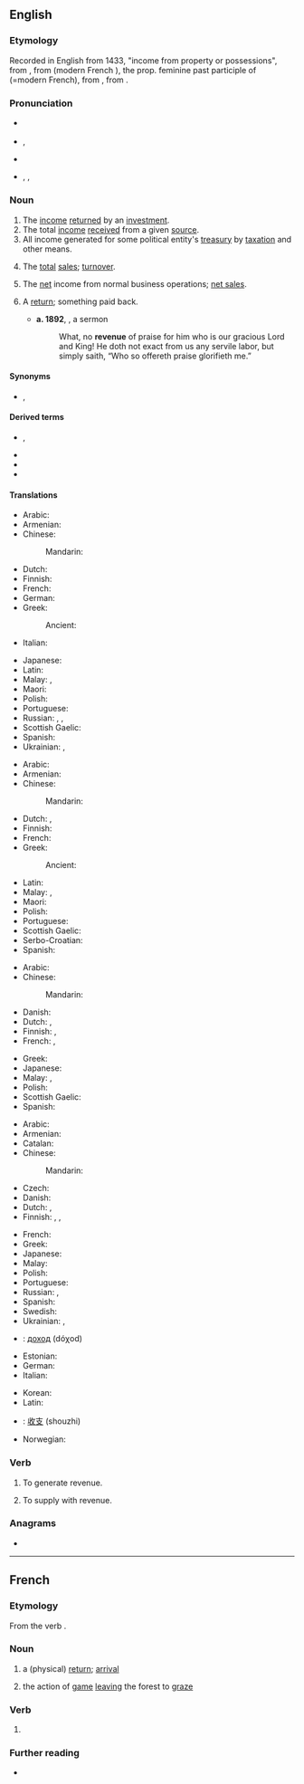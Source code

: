 {{also|Revenue}}
==English==
{{wikipedia}}

===Etymology===
{{PIE root|en|gʷem}}
Recorded in English from 1433, "income from property or possessions", from {{etyl|frm|en}} {{m|frm|revenue}}, from {{etyl|fro|en}} {{m|fro|||a return}} (modern French {{m|fr|revenu}}), the prop. feminine past participle of {{m|fro|revenir||come back}} (=modern French), from {{etyl|la|en}} {{m|la|revenire||to return, come back}}, from {{affix|la|re-|t1=back|venire|t2=to come|nocat=1}}.

===Pronunciation===
* {{a|RP}} {{IPA|en|/ˈɹɛvənjuː/}}
* {{a|GA}} {{enPR|rĕvʹə-n(y)o͞oʹ}}, {{IPA|en|/ˈɹɛvəˌn(j)u/}}
* {{audio|en|en-us-revenue.ogg|Audio (US)}}
* {{hyph|en|caption=Hyphenation (UK)|rev|en|ue}}, {{hyph|en|caption=(US)|rev|e|nue}}, {{lang|en|rev‧enue}}

===Noun===
{{en-noun|~}}

{{rfex|en}}
# The [[income]] [[return]]ed by an [[investment]].
# The total [[income]] [[receive]]d from a given [[source]].
# All income generated for some political entity's [[treasury]] by [[taxation]] and other means.
# {{lb|en|accounting}} The [[total]] [[sales]]; [[turnover]].
# {{lb|en|accounting}} The [[net]] income from normal business operations; [[net sales]].
# {{lb|en|figurative}} A [[return]]; something paid back.
#* '''a. 1892''', {{w|Charles Spurgeon}}, a sermon
#*: What, no '''revenue''' of praise for him who is our gracious Lord and King! He doth not exact from us any servile labor, but simply saith, “Who so offereth praise glorifieth me.”

====Synonyms====
* {{sense|accounting}} {{l|en|net sales}}, {{l|en|turnover}}

====Derived terms====
* {{l|en|non-revenue}}, {{l|en|nonrevenue}}
* {{l|en|revenuer}}
* {{l|en|revenue stamp}}
* {{l|en|revenue cutter}}

====Translations====
{{trans-top|income from an investment}}
* Arabic: {{t-needed|ar}}
* Armenian: {{t+|hy|եկամուտ}}
* Chinese:
*: Mandarin: {{t+|cmn|收入|tr=shōurù|sc=Hani}}
* Dutch: {{t+|nl|opbrengst|f}}
* Finnish: {{t+|fi|tuotto}}
* French: {{t+|fr|revenu|m}}
* German: {{t+|de|Einnahme|alt=Einnahmen|f-p}}
* Greek:
*: Ancient: {{t|grc|πρόσοδος|f}}
* Italian: {{t+|it|reddito}}
{{trans-mid}}
* Japanese: {{t+|ja|収入|tr=しゅうにゅう, shūnyū|sc=Jpan}}
* Latin: {{t|la|reditus}}
* Malay: {{t+|ms|hasil}}, {{t|ms|pendapatan}}
* Maori: {{t|mi|moni whiwhi}}
* Polish: {{t+|pl|dochód|m}}
* Portuguese: {{t+|pt|retorno|m}}
* Russian: {{t+|ru|дохо́д|m}}, {{t+|ru|поступле́ние|n}}, {{t+|ru|вы́ручка|f}}
* Scottish Gaelic: {{t|gd|teachd-a-steach|m}}
* Spanish: {{t+|es|retorno}}
* Ukrainian: {{t|uk|прибу́ток}}, {{t+|uk|дохі́д}}
{{trans-bottom}}

{{trans-top|total income from a given source}}
* Arabic: {{t-needed|ar}}
* Armenian: {{t+|hy|եկամուտ}}
* Chinese:
*: Mandarin: {{t-needed|cmn}}
* Dutch: {{t+|nl|inkomen|n}}, {{t+|nl|inkomsten|p}}
* Finnish: {{t+|fi|tulo}}
* French: {{t+|fr|revenu|m}}
* Greek:
*: Ancient: {{t|grc|πρόσοδος|f}}
{{trans-mid}}
* Latin: {{t|la|reditus|m}}
* Malay: {{t+|ms|hasil}}, {{t|ms|pendapatan}}
* Maori: {{t|mi|moni whiwhi}}
* Polish: {{t+|pl|dochód|m}}
* Portuguese: {{t+|pt|renda|f}}
* Scottish Gaelic: {{t|gd|teachd-a-steach|m}}
* Serbo-Croatian: {{t+|sh|prihod|m}}
* Spanish: {{t+|es|renta|f}}
{{trans-bottom}}

{{trans-top|all income for some treasury by taxation e.a.}}
* Arabic: {{t-needed|ar}}
* Chinese:
*: Mandarin: {{t-needed|cmn}}
* Danish: {{t|da|skatteindtægt|c}}
* Dutch: {{t|nl|staatsinkomsten|p}}, {{t|nl|overheidsinkomsten|p}}
* Finnish: {{t+|fi|verokertymä}}, {{t|fi|kokonaistulot|p}}
* French: {{t+|fr|revenu|m}}, {{t+|fr|revenus|m-p}}
{{trans-mid}}
* Greek: {{t+|el|εισόδημα|n}}
* Japanese: {{t+|ja|歳入|tr=さいにゅう, sainyū}}
* Malay: {{t+|ms|hasil}}, {{t|ms|pendapatan}}
* Polish: {{t+|pl|dochód|m}}
* Scottish Gaelic: {{t|gd|teachd-a-steach|m}}
* Spanish: {{t+|es|recaudación|f}}
{{trans-bottom}}

{{trans-top|turnover, total sales}}
* Arabic: {{t-needed|ar}}
* Armenian: {{t+|hy|շրջանառություն}}
* Catalan: {{t|ca|rèdit}}
* Chinese:
*: Mandarin: {{t-needed|cmn}}
* Czech: {{t|cs|výnos|m}}
* Danish: {{t|da|indtægt|c}}
* Dutch: {{t+|nl|omzet|m}}, {{t+|nl|zakencijfer|n}}
* Finnish: {{t+|fi|tulot}}, {{t+|fi|liikevaihto}}, {{t|fi|myyntitulo}}
{{trans-mid}}
* French: {{t+|fr|revenu|m}}
* Greek: {{t+|el|εισόδημα|n}}
* Japanese: {{t+|ja|収益|tr=しゅうえき, shūeki}}
* Malay: {{t+|ms|hasil}}
* Polish: {{t|pl|obroty|m-p}}
* Portuguese: {{t+|pt|receita|f}}
* Russian: {{t+|ru|дохо́д|m}}, {{t+|ru|вы́ручка|f}}
* Spanish: {{t+|es|rédito}}
* Swedish: {{t+|sv|omsättning|alt=omsättningen}}
* Ukrainian: {{t+|uk|дохі́д}}, {{t|uk|прибу́ток}}
{{trans-bottom}}

{{trans-see|net sales}}

{{checktrans-top}}
* {{ttbc|bg}}: [[доход]] (dóχod) {{g|m}}
* Estonian: {{t-check|et|tulu}}
* German: {{t+check|de|Einkommen|n}}
* Italian: {{t+check|it|reddito}}
{{trans-mid}}
* Korean: {{t+check|ko|수익}}
* Latin: {{t-check|la|vectigal}}
* {{ttbc|cmn}}: [[收支]] (shouzhi)
* Norwegian: {{t+check|no|inntekt}}
{{trans-bottom}}

===Verb===
{{en-verb|revenu}}

# {{lb|en|intransitive}} To generate revenue.
# {{lb|en|transitive}} To supply with revenue.

===Anagrams===
* {{anagrams|en|a=eeenruv|unreeve}}

{{topics|en|Finance|Business}}

----

==French==

===Etymology===
From the verb {{m|fr|revenir}}.

===Noun===
{{fr-noun|f}}

# a (physical) [[return]]; [[arrival]]
# {{lb|fr|hunting}} the action of [[game]] [[leaving]] the forest to [[graze]]

===Verb===
{{head|fr|past participle form|g=f}}

# {{feminine singular past participle of|fr|revenir|nocat=1}}

===Further reading===
* {{R:TLFi}}